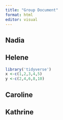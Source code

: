 ```yaml
---
title: "Group Document"
format: html
editor: visual
---
```


## Nadia

## Helene

```r
library('tidyverse')
x <-c(1,2,3,4,5)
y <-c(2,4,6,8,10)
```

## Caroline

## Kathrine

# 
